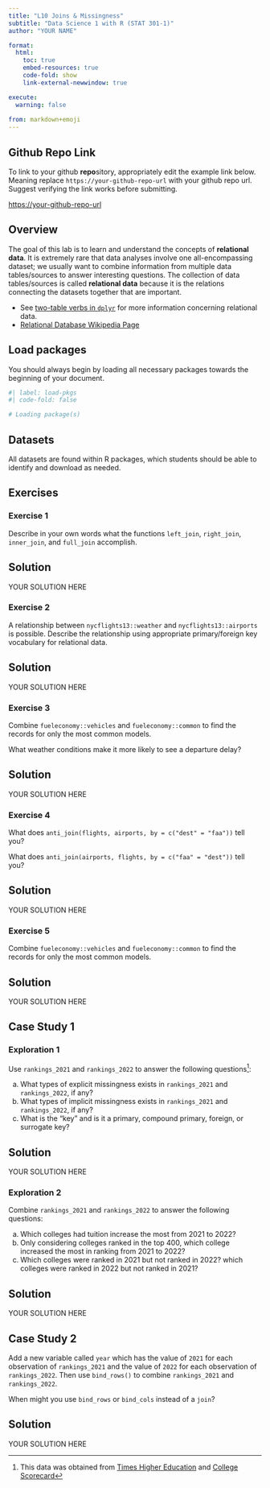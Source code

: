 ```yaml
---
title: "L10 Joins & Missingness"
subtitle: "Data Science 1 with R (STAT 301-1)"
author: "YOUR NAME"

format:
  html:
    toc: true
    embed-resources: true
    code-fold: show
    link-external-newwindow: true

execute:
  warning: false
  
from: markdown+emoji 
---
```


::: {.callout-tip icon=false}

## Github Repo Link

To link to your github **repo**sitory, appropriately edit the example link below. Meaning replace `https://your-github-repo-url` with your github repo url. Suggest verifying the link works before submitting.

[https://your-github-repo-url](https://your-github-repo-url)

:::

## Overview

The goal of this lab is to learn and understand the concepts of **relational data**. It is extremely rare that data analyses involve one all-encompassing dataset; we usually want to combine information from multiple data tables/sources to answer interesting questions. The collection of data tables/sources is called **relational data** because it is the relations connecting the datasets together that are important.

- See [two-table verbs in `dplyr`](https://dplyr.tidyverse.org/articles/two-table.html) for more information concerning relational data. 
- [Relational Database Wikipedia Page](https://en.wikipedia.org/wiki/Relational_database)

## Load packages

You should always begin by loading all necessary packages towards the beginning of your document.

```r
#| label: load-pkgs
#| code-fold: false

# Loading package(s)

```

## Datasets 

All datasets are found within R packages, which students should be able to identify and download as needed.

## Exercises

### Exercise 1 

Describe in your own words what the functions `left_join`, `right_join`, `inner_join`, and `full_join` accomplish.

::: {.callout-tip icon="false"}
## Solution

YOUR SOLUTION HERE

:::

### Exercise 2

A relationship between `nycflights13::weather` and `nycflights13::airports` is possible. Describe the relationship using appropriate primary/foreign key vocabulary for relational data.


::: {.callout-tip icon="false"}
## Solution

YOUR SOLUTION HERE

:::

### Exercise 3

Combine `fueleconomy::vehicles` and `fueleconomy::common` to find the records for only the most common models.

What weather conditions make it more likely to see a departure delay?

::: {.callout-tip icon="false"}
## Solution

YOUR SOLUTION HERE

:::


### Exercise 4

What does `anti_join(flights, airports, by = c("dest" = "faa"))` tell you? 

What does `anti_join(airports, flights, by = c("faa" = "dest"))` tell you?

::: {.callout-tip icon="false"}
## Solution

YOUR SOLUTION HERE

:::


### Exercise 5

Combine `fueleconomy::vehicles` and `fueleconomy::common` to find the records for only the most common models.

::: {.callout-tip icon="false"}
## Solution

YOUR SOLUTION HERE

:::


## Case Study 1

### Exploration 1

Use `rankings_2021` and `rankings_2022` to answer the following questions^[This data was obtained from [Times Higher Education](https://www.timeshighereducation.com/rankings/united-states/2022#!/length/-1/sort_by/rank/sort_order/asc/cols/scores) and [College Scorecard](https://collegescorecard.ed.gov/data)]:

a) What types of explicit missingness exists in `rankings_2021` and `rankings_2022`, if any?
b) What types of implicit missingness exists in `rankings_2021` and `rankings_2022`, if any?
c) What is the "key" and is it a primary, compound primary, foreign, or surrogate key?


::: {.callout-tip icon="false"}
## Solution

YOUR SOLUTION HERE

:::

### Exploration 2

Combine `rankings_2021` and `rankings_2022` to answer the following questions:

a) Which colleges had tuition increase the most from 2021 to 2022?
b) Only considering colleges ranked in the top 400, which college increased the most in ranking from 2021 to 2022?
c) Which colleges were ranked in 2021 but not ranked in 2022? which colleges were ranked in 2022 but not ranked in 2021?


::: {.callout-tip icon="false"}
## Solution

YOUR SOLUTION HERE

:::


## Case Study 2

Add a new variable called `year` which has the value of `2021` for each observation of `rankings_2021` and the value of `2022` for each observation of `rankings_2022`. Then use `bind_rows()` to combine `rankings_2021` and `rankings_2022`.  

When might you use `bind_rows` or `bind_cols` instead of a `join`?

::: {.callout-tip icon="false"}
## Solution

YOUR SOLUTION HERE

:::



